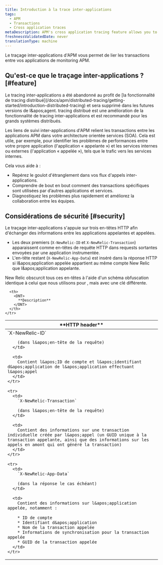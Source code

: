 ```yaml
---
title: Introduction à la trace inter-applications
tags:
  - APM
  - Transactions
  - Cross application traces
metaDescription: APM's cross application tracing feature allows you to view details for applications that happen across multiple applications.
freshnessValidatedDate: never
translationType: machine
---
```


Le traçage inter-applications d&apos;APM vous permet de lier les transactions entre vos applications de monitoring APM.

## Qu&apos;est-ce que le traçage inter-applications ? [#feature]

<Callout variant="important">
  Le tracing inter-applications a été abandonné au profit de [la fonctionnalité de tracing distribué](/docs/apm/distributed-tracing/getting-started/introduction-distributed-tracing) et sera supprimé dans les futures versions de l&amp;apos;agent. tracing distribué est une amélioration de la fonctionnalité de tracing inter-applications et est recommandé pour les grands systèmes distribués.
</Callout>

Les liens de suivi inter-applications d&apos;APM relient les transactions entre les applications APM dans votre architecture orientée services (SOA). Cela est utile, par exemple, pour identifier les problèmes de performances entre votre propre application (l&apos;application « appelante ») et les services internes ou externes (l&apos;application « appelée »), tels que le trafic vers les services internes.

Cela vous aide à :

* Repérez le goulot d&apos;étranglement dans vos flux d&apos;appels inter-applications.
* Comprendre de bout en bout comment des transactions spécifiques sont utilisées par d’autres applications et services.
* Diagnostiquez les problèmes plus rapidement et améliorez la collaboration entre les équipes.

## Considérations de sécurité [#security]

Le traçage inter-applications s&apos;appuie sur trois en-têtes HTTP afin d&apos;échanger des informations entre les applications appelantes et appelées.

* Les deux premiers (`X-NewRelic-ID` et `X-NewRelic-Transaction`) apparaissent comme en-têtes de requête HTTP dans requests sortantes envoyées par une application instrumentée.
* L&apos;en-tête restant (`X-NewRelic-App-Data`) est inséré dans la réponse HTTP si l&amp;apos;application appelée appartient au même compte New Relic que l&amp;apos;application appelante.

New Relic obscurcit tous ces en-têtes à l&apos;aide d&apos;un schéma obfuscation identique à celui que nous utilisons pour <InlinePopover type="browser" />, mais avec une clé différente.

<table>
  <thead>
    <tr>
      <th width={250}>
        <DNT>
          **HTTP header**
        </DNT>
      </th>

      <th>
        <DNT>
          **Description**
        </DNT>
      </th>
    </tr>
  </thead>

  <tbody>
    <tr>
      <td>
        `X-NewRelic-ID`

        (dans l&apos;en-tête de la requête)
      </td>

      <td>
        Contient l&apos;ID de compte et l&apos;identifiant d&apos;application de l&apos;application effectuant l&apos;appel
      </td>
    </tr>

    <tr>
      <td>
        `X-NewRelic-Transaction`

        (dans l&apos;en-tête de la requête)
      </td>

      <td>
        Contient des informations sur une transaction individuelle créée par l&apos;appel (un GUID unique à la transaction appelante, ainsi que des informations sur les appels en amont qui ont généré la transaction)
      </td>
    </tr>

    <tr>
      <td>
        `X-NewRelic-App-Data`

        (dans la réponse le cas échéant)
      </td>

      <td>
        Contient des informations sur l&apos;application appelée, notamment :

        * ID de compte
        * Identifiant d&apos;application
        * Nom de la transaction appelée
        * Informations de synchronisation pour la transaction appelée
        * GUID de la transaction appelée
      </td>
    </tr>
  </tbody>
</table>
